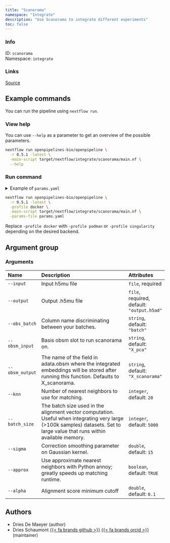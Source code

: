 ```yaml
---
title: "Scanorama"
namespace: "Integrate"
description: "Use Scanorama to integrate different experiments"
toc: false
---
```


::: {.column-margin}

### Info

ID: `scanorama`  
Namespace: `integrate`

### Links
[Source](https://github.com/openpipelines-bio/openpipeline/blob/main/src/integrate/scanorama){.btn-action .btn-sm .btn-info .btn role="button"}

:::



## Example commands

You can run the pipeline using `nextflow run`.

### View help

You can use `--help` as a parameter to get an overview of the possible parameters.

```bash
nextflow run openpipelines-bio/openpipeline \
  -r 0.5.1 -latest \
  -main-script target/nextflow/integrate/scanorama/main.nf \
  --help
```

### Run command

<details>
<summary>Example of `params.yaml`</summary>
```yaml
# Arguments
input: # please fill in - example: "path/to/file"
modality: "rna"
# output: "$id.$key.output.h5ad"
obs_batch: "batch"
obsm_input: "X_pca"
obsm_output: "X_scanorama"
knn: 20
batch_size: 5000
sigma: 15
approx: true
alpha: 0.1

# Nextflow input-output arguments
publish_dir: # please fill in - example: "output/"
# param_list: "my_params.yaml"
```
</details>

```bash
nextflow run openpipelines-bio/openpipeline \
  -r 0.5.1 -latest \
  -profile docker \
  -main-script target/nextflow/integrate/scanorama/main.nf \
  -params-file params.yaml
```

:::{.callout-note}
Replace `-profile docker` with `-profile podman` or `-profile singularity` depending on the desired backend.
:::

## Argument group

### Arguments

|Name            |Description                                                                                                                                                                 |Attributes                                 |
|:---------------|:---------------------------------------------------------------------------------------------------------------------------------------------------------------------------|:------------------------------------------|
|`--input`       |Input h5mu file                                                                                                                                                             |`file`, required                           |
|`--output`      |Output .h5mu file                                                                                                                                                           |`file`, required, default: `"output.h5ad"` |
|`--obs_batch`   |Column name discriminating between your batches.                                                                                                                            |`string`, default: `"batch"`               |
|`--obsm_input`  |Basis obsm slot to run scanorama on.                                                                                                                                        |`string`, default: `"X_pca"`               |
|`--obsm_output` |The name of the field in adata.obsm where the integrated embeddings will be stored after running this function. Defaults to X_scanorama.                                    |`string`, default: `"X_scanorama"`         |
|`--knn`         |Number of nearest neighbors to use for matching.                                                                                                                            |`integer`, default: `20`                   |
|`--batch_size`  |The batch size used in the alignment vector computation. Useful when integrating very large (>100k samples) datasets. Set to large value that runs within available memory. |`integer`, default: `5000`                 |
|`--sigma`       |Correction smoothing parameter on Gaussian kernel.                                                                                                                          |`double`, default: `15`                    |
|`--approx`      |Use approximate nearest neighbors with Python annoy; greatly speeds up matching runtime.                                                                                    |`boolean`, default: `TRUE`                 |
|`--alpha`       |Alignment score minimum cutoff                                                                                                                                              |`double`, default: `0.1`                   |

## Authors

  * Dries De Maeyer (author)
  * Dries Schaumont [{{< fa brands github >}}](https://github.com/DriesSchaumont) [{{< fa brands orcid >}}](https://orcid.org/0000-0002-4389-0440) (maintainer)
